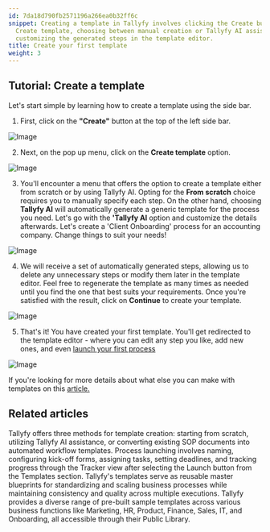 ```yaml
---
id: 7da18d790fb2571196a266ea0b32ff6c
snippet: Creating a template in Tallyfy involves clicking the Create button, selecting
  Create template, choosing between manual creation or Tallyfy AI assistance, and
  customizing the generated steps in the template editor.
title: Create your first template
weight: 3
---
```


## Tutorial: Create a template

Let's start simple by learning how to create a template using the side bar.

1. First, click on the **"Create"** button at the top of the left side bar.

![Image](https://screenshots.tallyfy.com/tallyfy%2Fpro%2Fdesktop-light-click-create-fullscreen.png)

2. Next, on the pop up menu, click on the **Create template** option.

![Image](https://screenshots.tallyfy.com/tallyfy%2Fpro%2Fdesktop-light-click-create-template-from-button.png)

3. You'll encounter a menu that offers the option to create a template either from scratch or by using Tallyfy AI. Opting for the **From scratch** choice requires you to manually specify each step. On the other hand, choosing **Tallyfy AI** will automatically generate a generic template for the process you need. Let's go with the **'Tallyfy AI** option and customize the details afterwards. Let's create a 'Client Onboarding' process for an accounting company. Change things to suit your needs!

![Image](https://screenshots.tallyfy.com/tallyfy%2Fpro%2Fdesktop-light-create-client-onboarding-template-from-tallyfyAI.png)

4. We will receive a set of automatically generated steps, allowing us to delete any unnecessary steps or modify them later in the template editor. Feel free to regenerate the template as many times as needed until you find the one that best suits your requirements. Once you're satisfied with the result, click on **Continue** to create your template.

![Image](https://screenshots.tallyfy.com/tallyfy%2Fpro%2Fdesktop-light-click-create-template-by-tallyfyai.png)

5. That's it! You have created your first template. You'll get redirected to the template editor - where you can edit any step you like, add new ones, and even [launch your first process](/products/pro/tutorials/your-first-process/)

![Image](https://screenshots.tallyfy.com/tallyfy%2Fpro%2Fdesktop-light-show-template-created-by-tallyfyai.png)

If you're looking for more details about what else you can make with templates on this [article.](/products/pro/documenting/templates/)


## Related articles
<CardGrid>
<LinkTitleCard header="<b>Templates > Create a template</b>" href="/products/pro/documenting/templates/create-template/" > Tallyfy offers three methods for template creation: starting from scratch, utilizing Tallyfy AI assistance, or converting existing SOP documents into automated workflow templates. </LinkTitleCard>
<LinkTitleCard header="<b>Tutorials > Launch a process</b>" href="/products/pro/tutorials/your-first-process/" > Process launching involves naming, configuring kick-off forms, assigning tasks, setting deadlines, and tracking progress through the Tracker view after selecting the Launch button from the Templates section. </LinkTitleCard>
<LinkTitleCard header="<b>Documenting > Templates</b>" href="/products/pro/documenting/templates/" > Tallyfy's templates serve as reusable master blueprints for standardizing and scaling business processes while maintaining consistency and quality across multiple executions. </LinkTitleCard>
<LinkTitleCard header="<b>Templates > Sample Templates</b>" href="/products/pro/documenting/templates/how-can-i-access-tallyfys-sample-templates/" > Tallyfy provides a diverse range of pre-built sample templates across various business functions like Marketing, HR, Product, Finance, Sales, IT, and Onboarding, all accessible through their Public Library. </LinkTitleCard>
</CardGrid>